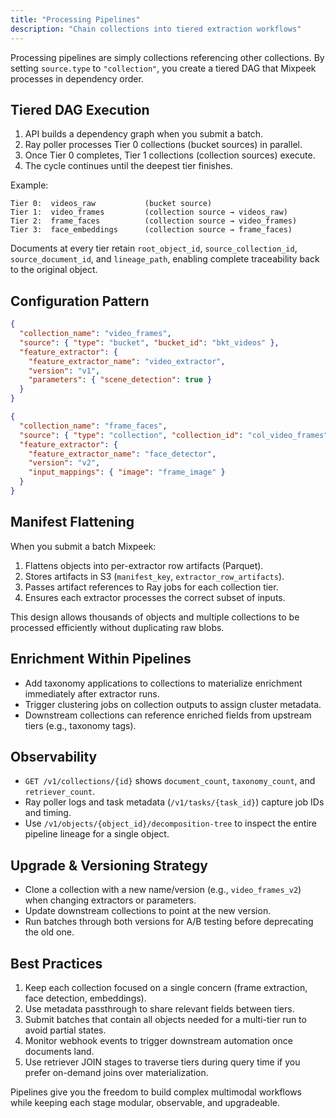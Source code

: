 ```yaml
---
title: "Processing Pipelines"
description: "Chain collections into tiered extraction workflows"
---
```


Processing pipelines are simply collections referencing other collections. By setting `source.type` to `"collection"`, you create a tiered DAG that Mixpeek processes in dependency order.

## Tiered DAG Execution

1. API builds a dependency graph when you submit a batch.
2. Ray poller processes Tier 0 collections (bucket sources) in parallel.
3. Once Tier 0 completes, Tier 1 collections (collection sources) execute.
4. The cycle continues until the deepest tier finishes.

Example:

```
Tier 0:  videos_raw           (bucket source)
Tier 1:  video_frames         (collection source → videos_raw)
Tier 2:  frame_faces          (collection source → video_frames)
Tier 3:  face_embeddings      (collection source → frame_faces)
```

Documents at every tier retain `root_object_id`, `source_collection_id`, `source_document_id`, and `lineage_path`, enabling complete traceability back to the original object.

## Configuration Pattern

```json
{
  "collection_name": "video_frames",
  "source": { "type": "bucket", "bucket_id": "bkt_videos" },
  "feature_extractor": {
    "feature_extractor_name": "video_extractor",
    "version": "v1",
    "parameters": { "scene_detection": true }
  }
}
```

```json
{
  "collection_name": "frame_faces",
  "source": { "type": "collection", "collection_id": "col_video_frames" },
  "feature_extractor": {
    "feature_extractor_name": "face_detector",
    "version": "v2",
    "input_mappings": { "image": "frame_image" }
  }
}
```

## Manifest Flattening

When you submit a batch Mixpeek:

1. Flattens objects into per-extractor row artifacts (Parquet).
2. Stores artifacts in S3 (`manifest_key`, `extractor_row_artifacts`).
3. Passes artifact references to Ray jobs for each collection tier.
4. Ensures each extractor processes the correct subset of inputs.

This design allows thousands of objects and multiple collections to be processed efficiently without duplicating raw blobs.

## Enrichment Within Pipelines

- Add taxonomy applications to collections to materialize enrichment immediately after extractor runs.
- Trigger clustering jobs on collection outputs to assign cluster metadata.
- Downstream collections can reference enriched fields from upstream tiers (e.g., taxonomy tags).

## Observability

- `GET /v1/collections/{id}` shows `document_count`, `taxonomy_count`, and `retriever_count`.
- Ray poller logs and task metadata (`/v1/tasks/{task_id}`) capture job IDs and timing.
- Use `/v1/objects/{object_id}/decomposition-tree` to inspect the entire pipeline lineage for a single object.

## Upgrade & Versioning Strategy

- Clone a collection with a new name/version (e.g., `video_frames_v2`) when changing extractors or parameters.
- Update downstream collections to point at the new version.
- Run batches through both versions for A/B testing before deprecating the old one.

## Best Practices

1. Keep each collection focused on a single concern (frame extraction, face detection, embeddings).
2. Use metadata passthrough to share relevant fields between tiers.
3. Submit batches that contain all objects needed for a multi-tier run to avoid partial states.
4. Monitor webhook events to trigger downstream automation once documents land.
5. Use retriever JOIN stages to traverse tiers during query time if you prefer on-demand joins over materialization.

Pipelines give you the freedom to build complex multimodal workflows while keeping each stage modular, observable, and upgradeable.
